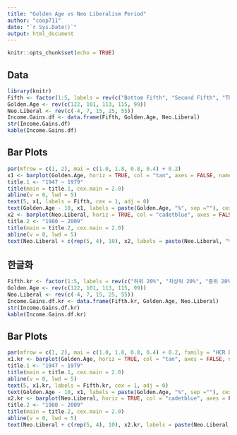 ```yaml
---
title: "Golden Age vs Neo Liberalism Period"
author: "coop711"
date: "`r Sys.Date()`"
output: html_document
---
```


```r
knitr::opts_chunk$set(echo = TRUE)
```

## Data

```r
library(knitr)
Fifth <- factor(1:5, labels = rev(c("Bottom Fifth", "Second Fifth", "Third Fifth", "Fourth Fifth", "Top Fifth")))
Golden.Age <- rev(c(122, 101, 113, 115, 99))
Neo.Liberal <- rev(c(-4, 7, 15, 25, 55))
Income.Gains.df <- data.frame(Fifth, Golden.Age, Neo.Liberal)
str(Income.Gains.df)
kable(Income.Gains.df)
```

## Bar Plots

```r
par(mfrow = c(1, 2), mai = c(1.0, 1.8, 0.8, 0.4) + 0.2)
x1 <- barplot(Golden.Age, horiz = TRUE, col = "tan", axes = FALSE, names.arg = "", xlim = c(0, 130), space = 0.5, las = 1, axisnames = TRUE)
title.1 <- "1947 ~ 1979"
title(main = title.1, cex.main = 2.0)
abline(v = 0, lwd = 5)
text(5, x1, labels = Fifth, cex = 1, adj = 0)
text(Golden.Age - 10, x1, labels = paste(Golden.Age, "%", sep =""), cex = 1)
x2 <- barplot(Neo.Liberal, horiz = TRUE, col = "cadetblue", axes = FALSE, names.arg = Fifth, xlim = c(0, 80), space = 0.5, las = 1, axisnames = TRUE)
title.2 <- "1980 ~ 2009"
title(main = title.2, cex.main = 2.0)
abline(v = 0, lwd = 5)
text(Neo.Liberal + c(rep(5, 4), 10), x2, labels = paste(Neo.Liberal, "%", sep = ""), cex = 1)
```

## 한글화

```r
Fifth.kr <- factor(1:5, labels = rev(c("하위 20%", "차상위 20%", "중위 20%", "차하위 20%", "상위 20%")))
Golden.Age <- rev(c(122, 101, 113, 115, 99))
Neo.Liberal <- rev(c(-4, 7, 15, 25, 55))
Income.Gains.df.kr <- data.frame(Fifth.kr, Golden.Age, Neo.Liberal)
str(Income.Gains.df.kr)
kable(Income.Gains.df.kr)
```

## Bar Plots

```r
par(mfrow = c(1, 2), mai = c(1.0, 1.8, 0.8, 0.4) + 0.2, family = "HCR Dotum LVT")
x1.kr <- barplot(Golden.Age, horiz = TRUE, col = "tan", axes = FALSE, names.arg = "", xlim = c(0, 130), space = 0.5, las = 1, axisnames = TRUE)
title.1 <- "1947 ~ 1979"
title(main = title.1, cex.main = 2.0)
abline(v = 0, lwd = 5)
text(5, x1.kr, labels = Fifth.kr, cex = 1, adj = 0)
text(Golden.Age - 10, x1, labels = paste(Golden.Age, "%", sep =""), cex = 1)
x2.kr <- barplot(Neo.Liberal, horiz = TRUE, col = "cadetblue", axes = FALSE, names.arg = Fifth.kr, xlim = c(0, 80), space = 0.5, las = 1, axisnames = TRUE)
title.2 <- "1980 ~ 2009"
title(main = title.2, cex.main = 2.0)
abline(v = 0, lwd = 5)
text(Neo.Liberal + c(rep(5, 4), 10), x2.kr, labels = paste(Neo.Liberal, "%", sep = ""), cex = 1)
```


